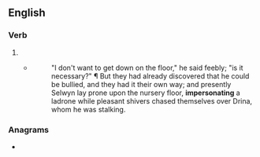 ==English==

===Verb===
{{head|en|verb form}}

# {{present participle of|impersonate|lang=en|nocat=1}}
#* {{RQ:Chmbrs YngrSt|I}}
#*: "I don't want to get down on the floor," he said feebly; "is it necessary?" &para; But they had already discovered that he could be bullied, and they had it their own way; and presently Selwyn lay prone upon the nursery floor, '''impersonating''' a ladrone while pleasant shivers chased themselves over Drina, whom he was stalking.

===Anagrams===
* {{anagrams|en|a=aegiimnnoprst|impregnations}}